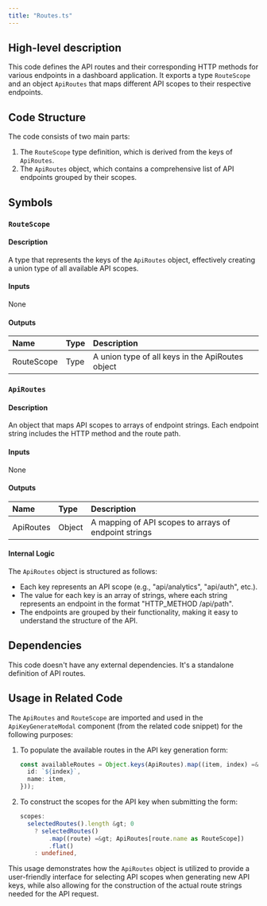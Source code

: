 ```yaml
---
title: "Routes.ts"
---
```


## High-level description
This code defines the API routes and their corresponding HTTP methods for various endpoints in a dashboard application. It exports a type `RouteScope` and an object `ApiRoutes` that maps different API scopes to their respective endpoints.

## Code Structure
The code consists of two main parts:
1. The `RouteScope` type definition, which is derived from the keys of `ApiRoutes`.
2. The `ApiRoutes` object, which contains a comprehensive list of API endpoints grouped by their scopes.

## Symbols

### `RouteScope`
#### Description
A type that represents the keys of the `ApiRoutes` object, effectively creating a union type of all available API scopes.

#### Inputs
None

#### Outputs
| Name | Type | Description |
|:-----|:-----|:------------|
| RouteScope | Type | A union type of all keys in the ApiRoutes object |

### `ApiRoutes`
#### Description
An object that maps API scopes to arrays of endpoint strings. Each endpoint string includes the HTTP method and the route path.

#### Inputs
None

#### Outputs
| Name | Type | Description |
|:-----|:-----|:------------|
| ApiRoutes | Object | A mapping of API scopes to arrays of endpoint strings |

#### Internal Logic
The `ApiRoutes` object is structured as follows:
- Each key represents an API scope (e.g., "api/analytics", "api/auth", etc.).
- The value for each key is an array of strings, where each string represents an endpoint in the format "HTTP_METHOD /api/path".
- The endpoints are grouped by their functionality, making it easy to understand the structure of the API.

## Dependencies
This code doesn't have any external dependencies. It's a standalone definition of API routes.

## Usage in Related Code
The `ApiRoutes` and `RouteScope` are imported and used in the `ApiKeyGenerateModal` component (from the related code snippet) for the following purposes:

1. To populate the available routes in the API key generation form:
   ```typescript
   const availableRoutes = Object.keys(ApiRoutes).map((item, index) =&gt; ({
     id: `${index}`,
     name: item,
   }));
   ```

2. To construct the scopes for the API key when submitting the form:
   ```typescript
   scopes:
     selectedRoutes().length &gt; 0
       ? selectedRoutes()
           .map((route) =&gt; ApiRoutes[route.name as RouteScope])
           .flat()
       : undefined,
   ```

This usage demonstrates how the `ApiRoutes` object is utilized to provide a user-friendly interface for selecting API scopes when generating new API keys, while also allowing for the construction of the actual route strings needed for the API request.